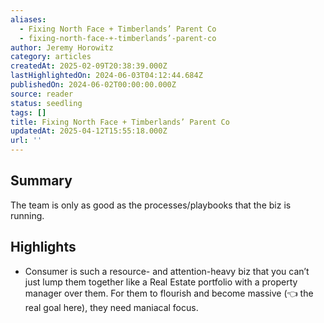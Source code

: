 ```yaml
---
aliases:
  - Fixing North Face + Timberlands’ Parent Co
  - fixing-north-face-+-timberlands’-parent-co
author: Jeremy Horowitz
category: articles
createdAt: 2025-02-09T20:38:39.000Z
lastHighlightedOn: 2024-06-03T04:12:44.684Z
publishedOn: 2024-06-02T00:00:00.000Z
source: reader
status: seedling
tags: []
title: Fixing North Face + Timberlands’ Parent Co
updatedAt: 2025-04-12T15:55:18.000Z
url: ''
---
```

## Summary

The team is only as good as the processes/playbooks that the biz is running.

## Highlights

- Consumer is such a resource- and attention-heavy biz that you can’t just lump them together like a Real Estate portfolio with a property manager over them. For them to flourish and become massive (👈 the real goal here), they need maniacal focus.
